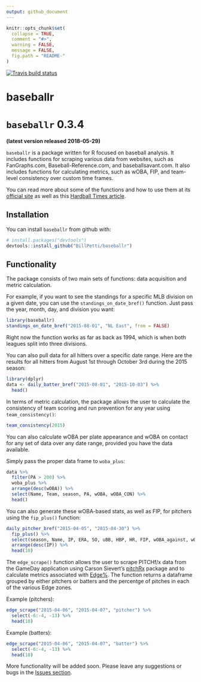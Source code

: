 ```yaml
---
output: github_document
---
```


<!-- README.md is generated from README.Rmd. Please edit that file -->

```r
knitr::opts_chunk$set(
  collapse = TRUE,
  comment = "#>",
  warning = FALSE,
  message = FALSE,
  fig.path = "README-"
)
```

<!-- badges: start -->
[![Travis build status](https://travis-ci.org/BillPetti/baseballr.svg?branch=master)](https://travis-ci.org/BillPetti/baseballr)
<!-- badges: end -->

# baseballr

# `baseballr` 0.3.4
**(latest version released 2018-05-29)**

`baseballr` is a package written for R focused on baseball analysis. It includes functions for scraping various data from websites, such as FanGraphs.com, Baseball-Reference.com, and baseballsavant.com. It also includes functions for calculating metrics, such as wOBA, FIP, and team-level consistency over custom time frames.

You can read more about some of the functions and how to use them at its [official site](http://billpetti.github.io/baseballr/) as well as this [Hardball Times article](http://www.hardballtimes.com/developing-the-baseballr-package-for-r/).


## Installation

You can install `baseballr` from github with:

```r
# install.packages("devtools")
devtools::install_github("BillPetti/baseballr")
```

## Functionality

The package consists of two main sets of functions: data acquisition and metric calculation.

For example, if you want to see the standings for a specific MLB division on a given date, you can use the `standings_on_date_bref()` function. Just pass the year, month, day, and division you want:

```r
library(baseballr)
standings_on_date_bref("2015-08-01", "NL East", from = FALSE)
```

Right now the function works as far as back as 1994, which is when both leagues split into three divisions.

You can also pull data for all hitters over a specific date range. Here are the results for all hitters from August 1st through October 3rd during the 2015 season:

```r
library(dplyr)
data <- daily_batter_bref("2015-08-01", "2015-10-03") %>%
  head()
```

In terms of metric calculation, the package allows the user to calculate the consistency of team scoring and run prevention for any year using `team_consistency()`:

```r
team_consistency(2015)
```

You can also calculate wOBA per plate appearance and wOBA on contact for any set of data over any date range, provided you have the data available.

Simply pass the proper data frame to `woba_plus`:

```r
data %>%
  filter(PA > 200) %>%
  woba_plus %>%
  arrange(desc(wOBA)) %>%
  select(Name, Team, season, PA, wOBA, wOBA_CON) %>%
  head()
```


You can also generate these wOBA-based stats, as well as FIP, for pitchers using the `fip_plus()` function:



```r
daily_pitcher_bref("2015-04-05", "2015-04-30") %>% 
  fip_plus() %>% 
  select(season, Name, IP, ERA, SO, uBB, HBP, HR, FIP, wOBA_against, wOBA_CON_against) %>%
  arrange(desc(IP)) %>% 
  head(10)
```

The `edge_scrape()` function allows the user to scrape PITCHf/x data from the GameDay application using Carson Sievert's [pitchRx](https://github.com/cpsievert/pitchRx) package and to calculate metrics associated with [Edge%](https://billpetti.shinyapps.io/edge_shiny/). The function returns a dataframe grouped by either pitchers or batters and the percentge of pitches in each of the various Edge zones.

Example (pitchers):

```r
edge_scrape("2015-04-06", "2015-04-07", "pitcher") %>% 
  select(-6:-4, -13) %>% 
  head(10)
```

Example (batters):

```r
edge_scrape("2015-04-06", "2015-04-07", "batter") %>% 
  select(-6:-4, -13) %>% 
  head(10)
```

More functionality will be added soon. Please leave any suggestions or bugs in the [Issues section](https://github.com/BillPetti/baseballr/issues).
